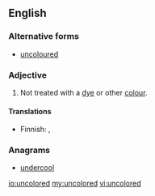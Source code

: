 ==English==

===Alternative forms===
*[[uncoloured]]

===Adjective===
{{en-adj|-}}

# {{US}} Not treated with a [[dye]] or other [[colour]].

====Translations====
{{trans-top|not treated with a dye}}
* Finnish: {{t|fi|värjäämätön}}, {{t|fi|värittämätön}}
{{trans-mid}}
{{trans-bottom}}

===Anagrams===
* [[undercool#English|undercool]]

[[io:uncolored]]
[[my:uncolored]]
[[vi:uncolored]]